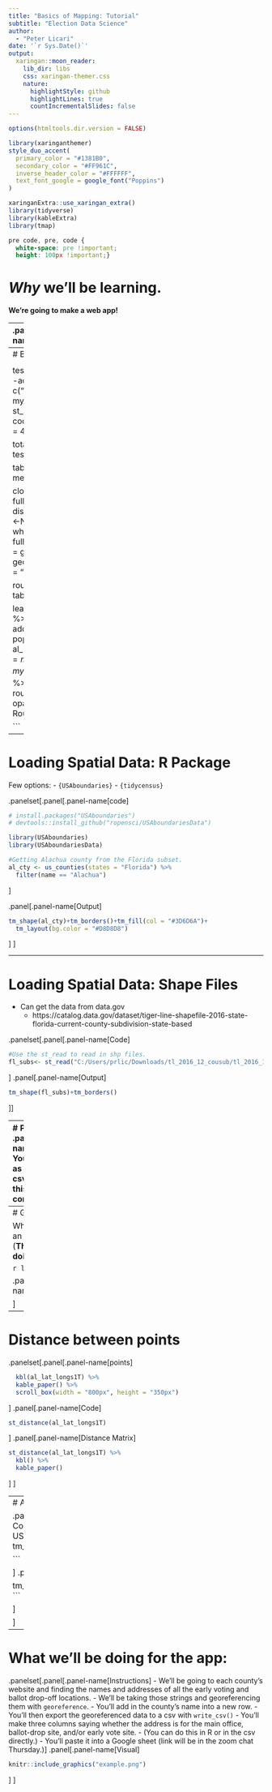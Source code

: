 ```yaml
---
title: "Basics of Mapping: Tutorial"
subtitle: "Election Data Science"  
author: 
  - "Peter Licari"
date: '`r Sys.Date()`'
output:
  xaringan::moon_reader:
    lib_dir: libs
    css: xaringan-themer.css
    nature:
      highlightStyle: github
      highlightLines: true
      countIncrementalSlides: false
---
```


```r
options(htmltools.dir.version = FALSE)
```

```r
library(xaringanthemer)
style_duo_accent(
  primary_color = "#1381B0",
  secondary_color = "#FF961C",
  inverse_header_color = "#FFFFFF",
  text_font_google = google_font("Poppins")
)

xaringanExtra::use_xaringan_extra()
library(tidyverse)
library(kableExtra)
library(tmap)

```

```css
pre code, pre, code {
  white-space: pre !important;
  height: 100px !important;}
```


# *Why* we'll be learning.
**We're going to make a web app!**

---
.panelset[.panel[.panel-name[Code]

```r
library(osrm)
library(tidygeocoder)
library(tidyverse)
library(sf)
library(spData)
library(spDataLarge)
library(tmap)
library(USAboundaries)
library(USAboundariesData)
library(leaflet)

al_cty <- us_counties(states = "Florida") %>%
  filter(name == "Alachua")

al_voteBoxes <- tribble(
  ~name, ~addr,
  "Supervisor of Elections Office", "515 N. Main Street, Gainesville, FL 32601",
  "Tower Road Branch Library", "3020 SW 75th St., Gainesville",
  "Millhopper Branch Library ","3145 NW 43rd St., Gainesville",
  "Legacy Park Multipurpose Center", "15400 Peggy Road, Alachua, Florida 32615",
  "Orange Heights Baptist Church", "16700 FL-26, Hawthorne, Florida 32640",
  "J. Wayne Reitz Union", "655 Reitz Union Drive,  Gainesville",
  "Newberry City Hall", "25440 W. Newberry Road, Newberry"
)

al_lat_longs1 <- al_voteBoxes %>%
  geocode(addr, method = 'osm', lat = latitude, long = longitude)


al_lat_longs1[5,3]<- 29.7166754
al_lat_longs1[5,4]<- -82.1447138

```
]
.panel[.panel-name[Output]
<center>
```r
leaflet(data = al_cty) %>%
  addTiles() %>% addPolygons() %>%
  addMarkers(data = al_lat_longs1, popup = al_lat_longs1$name) %>% 
  addMiniMap()
```
]
]
---
# But wait! There's more
```r
homeicon <- makeIcon(
  iconUrl = "https://raw.githubusercontent.com/pointhi/leaflet-color-markers/master/img/marker-icon-orange.png",
  iconWidth = 25, iconHeight = 41,
  iconAnchorX = 12, iconAnchorY = 41,
  shadowUrl = "https://cdnjs.cloudflare.com/ajax/libs/leaflet/0.7.7/images/marker-shadow.png",
  shadowWidth = 41, shadowHeight = 41,
  shadowAnchorX = 4, shadowAnchorY = 62,
  popupAnchorX = 1, popupAnchorY = -34
)
```

<center>
```r
my_add <- tribble(~name, ~addr, 
                  "My Address", "1507 W University Ave, Gainesville")
my_add_geo <- my_add %>%
  geocode(addr, method = 'osm', lat = latitude, long = longitude)

test1<-st_as_sf(select(al_lat_longs1, -addr), coords = c("longitude","latitude"),
                crs = 4326)
my_add_geo1<-st_as_sf(select(my_add_geo, -addr), coords = c("longitude","latitude"),
                crs = 4326)

total_adds<-rbind(my_add_geo1, test1)


tabletest <- osrmTable(total_adds, measure = "distance")

closest_route <- function(dist_table, full_geos_sf) {
  from_addr <- dist_table$durations[1,]
  from_addr[1]<-NA
  closest_index <- which.min(from_addr)
  geos_df <- full_geos_sf[-1]
  x <- osrmRoute(src = geos_df[1,], dst = geos_df[closest_index,], returnclass = "sf")
  return(x)
}

route<-closest_route(dist_table = tabletest, full_geos_sf = total_adds)


leaflet(data = al_cty) %>%
  addTiles() %>% addPolygons() %>%
  addMarkers(data = al_lat_longs1, popup = al_lat_longs1$name) %>% 
  addMarkers(data = my_add_geo1, popup = my_add_geo1$name, icon = homeicon) %>%
  addPolylines(data = route$geometry, color = "black", opacity = 1, popup = "OSRM Shortest Route") %>%
  addMiniMap()

```


---
# Loading Spatial Data: R Package

Few options: 
- `{USAboundaries}`
- `{tidycensus}`

.panelset[.panel[.panel-name[code]
```r
# install.packages("USAboundaries")
# devtools::install_github("ropensci/USAboundariesData")

library(USAboundaries)
library(USAboundariesData)

#Getting Alachua county from the Florida subset.
al_cty <- us_counties(states = "Florida") %>%
  filter(name == "Alachua")


```
]

.panel[.panel-name[Output]
```r
tm_shape(al_cty)+tm_borders()+tm_fill(col = "#3D6D6A")+
  tm_layout(bg.color = "#D8D8D8")
```
]
]

---

# Loading Spatial Data: Shape Files

- Can get the data from data.gov
  - https://catalog.data.gov/dataset/tiger-line-shapefile-2016-state-florida-current-county-subdivision-state-based

.panelset[.panel[.panel-name[Code]
```r

#Use the st_read to read in shp files.
fl_subs<- st_read("C:/Users/prlic/Downloads/tl_2016_12_cousub/tl_2016_12_cousub.shp")


```
]
.panel[.panel-name[Output]
```r
tm_shape(fl_subs)+tm_borders()
```


]]


---
# Points Overlays
.panelset[.panel[.panel-name[Normal Points]
You can load in points as you would a normal csv if they look like this.You'd then have to convert it.
```r
  
  kbl(al_lat_longs1) %>%
  kable_paper() %>%
  scroll_box(width = "800px", height = "350px")
```
]
.panel[.panel-name[Converted]
```r
al_lat_longs1T <-st_as_sf(al_lat_longs1, coords = c("longitude","latitude"))
```

```r
  kbl(al_lat_longs1T) %>%
  kable_paper() %>%
  scroll_box(width = "800px", height = "350px")
```
]

.panel[.panel-name[Over layer]
```r
tm_shape(al_cty)+tm_borders()+
  tm_shape(al_lat_longs1T)+tm_dots(size = .5, col = "red", alpha = .5)
```

]

]

---
# Georeferencing

What if I want to go from an address to a point? (**This is what we'll be doing for the app**)

```r
library(tidygeocoder)
```

.panelset[.panel[.panel-name[Writing data R]
```r
my_add <- tribble(~name, ~addr, 
                  "My Address", "1507 W University Ave, Gainesville")
kbl(my_add) %>%
  kable_paper()
```
]
.panel[.panel-name[Georeferencing it]
```r
my_add %>%
  geocode(addr, method = 'osm', lat = latitude, long = longitude) %>%
  kbl() %>% kable_paper()
```
]

]

---
# Distance between points
.panelset[.panel[.panel-name[points]
```r
  kbl(al_lat_longs1T) %>%
  kable_paper() %>%
  scroll_box(width = "800px", height = "350px")
```
]
.panel[.panel-name[Code]
```r
st_distance(al_lat_longs1T)
```

]
.panel[.panel-name[Distance Matrix]
```r
st_distance(al_lat_longs1T) %>%
  kbl() %>%
  kable_paper()
```

]
]



---
# Aggregating geometries

.panelset[.panel[.panel-name[US Counties]
```r
counties <- USAboundaries::us_counties()
tm_shape(counties)+tm_borders()

```

]
.panel[.panel-name[Data]
```r
counties %>%
  head() %>%
  kbl() %>%
    kable_paper() %>%
  scroll_box(width = "800px", height = "350px")
```
]
.panel[.panel-name[States]
```r
new_states <- counties %>%
  group_by(statefp) %>%
  summarise(aland = sum(aland))

tm_shape(new_states)+tm_borders()
```


]

]


---

# What we'll be doing for the app:

.panelset[.panel[.panel-name[Instructions]
- We'll be going to each county's website and finding the names and addresses of all the early voting and ballot drop-off locations.
- We'll be taking those strings and georeferencing them with `georeference`.
- You'll add in the county's name into a new row.
- You'll then export the georeferenced data to a csv with `write_csv()`
- You'll make three columns saying whether the address is for the main office, ballot-drop site, and/or early vote site.
 - (You can do this in R or in the csv directly.)
- You'll paste it into a Google sheet (link will be in the zoom chat Thursday.)
]
.panel[.panel-name[Visual]
```r
knitr::include_graphics("example.png")
```
]
]
